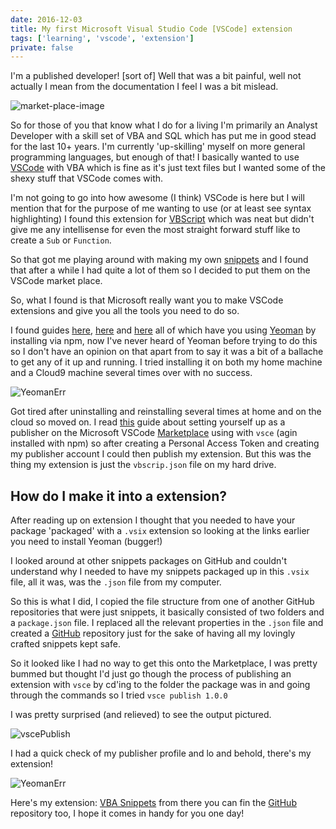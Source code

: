 ```yaml
---
date: 2016-12-03
title: My first Microsoft Visual Studio Code [VSCode] extension
tags: ['learning', 'vscode', 'extension']
private: false
---
```


I'm a published developer! [sort of] Well that was a bit painful, well
not actually I mean from the documentation I feel I was a bit mislead.

![market-place-image](./visual-studio-marketplace.png)

So for those of you that know what I do for a living I'm primarily an
Analyst Developer with a skill set of VBA and SQL which has put me in
good stead for the last 10+ years. I'm currently 'up-skilling' myself
on more general programming languages, but enough of that! I basically
wanted to use [VSCode][vscode] with VBA which is fine as it's just
text files but I wanted some of the shexy stuff that VSCode comes
with.

I'm not going to go into how awesome (I think) VSCode is here but I
will mention that for the purpose of me wanting to use (or at least
see syntax highlighting) I found this extension for
[VBScript][vbscript] which was neat but didn't give me any
intellisense for even the most straight forward stuff like to create a
`Sub` or `Function`.

So that got me playing around with making my own [snippets][snippets]
and I found that after a while I had quite a lot of them so I decided
to put them on the VSCode market place.

So, what I found is that Microsoft really want you to make VSCode
extensions and give you all the tools you need to do so.

I found guides [here][guide1], [here][guide2] and [here][guide3] all
of which have you using [Yeoman](http://yeoman.io/) by installing via
npm, now I've never heard of Yeoman before trying to do this so I
don't have an opinion on that apart from to say it was a bit of a
ballache to get any of it up and running. I tried installing it on
both my home machine and a Cloud9 machine several times over with no
success.

![YeomanErr](./yeoman-err.png)

Got tired after uninstalling and reinstalling several times at home
and on the cloud so moved on. I read
[this](https://code.visualstudio.com/docs/tools/vscecli) guide about
setting yourself up as a publisher on the Microsoft VSCode
[Marketplace](https://marketplace.visualstudio.com/) using with `vsce`
(agin installed with npm) so after creating a Personal Access Token
and creating my publisher account I could then publish my extension.
But this was the thing my extension is just the `vbscrip.json` file on
my hard drive.

## How do I make it into a extension?

After reading up on extension I thought that you needed to have your
package 'packaged' with a `.vsix` extension so looking at the links
earlier you need to install Yeoman (bugger!)

I looked around at other snippets packages on GitHub and couldn't
understand why I needed to have my snippets packaged up in this
`.vsix` file, all it was, was the `.json` file from my computer.

So this is what I did, I copied the file structure from one of another
GitHub repositories that were just snippets, it basically consisted of
two folders and a `package.json` file. I replaced all the relevant
properties in the `.json` file and created a
[GitHub](https://github.com/spences10/vba-snippets) repository just
for the sake of having all my lovingly crafted snippets kept safe.

So it looked like I had no way to get this onto the Marketplace, I was
pretty bummed but thought I'd just go though the process of publishing
an extension with `vsce` by cd'ing to the folder the package was in
and going through the commands so I tried `vsce publish 1.0.0`

I was pretty surprised (and relieved) to see the output pictured.

![vscePublish](./vsce-publish.png)

I had a quick check of my publisher profile and lo and behold, there's
my extension!

![YeomanErr](./marketplace-extensions-management.png)

Here's my extension:
[VBA Snippets](https://marketplace.visualstudio.com/items?itemName=spences10.vba-snippets)
from there you can fin the
[GitHub](https://github.com/spences10/vba-snippets) repository too, I
hope it comes in handy for you one day!

[vbscript]:
  https://marketplace.visualstudio.com/items?itemName=luggage66.VBScript
[vscode]: https://code.visualstudio.com/
[snippets]:
  https://code.visualstudio.com/Docs/customization/userdefinedsnippets
[guide1]: https://code.visualstudio.com/docs/extensions/overview
[guide2]:
  https://code.visualstudio.com/docs/extensions/example-hello-world
[guide3]:
  https://code.visualstudio.com/docs/extensions/testing-extensions
